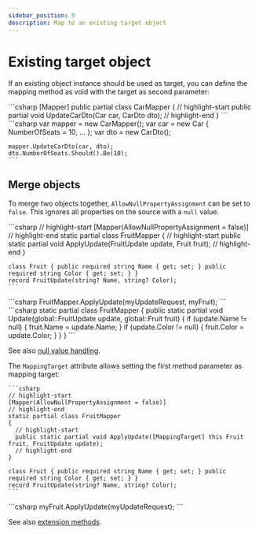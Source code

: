 ```yaml
---
sidebar_position: 9
description: Map to an existing target object
---
```



# Existing target object

If an existing object instance should be used as target, you can define the mapping method as void with the target as second parameter:

<Tabs>
  <TabItem value="declaration" label="Declaration" default>
    ```csharp
    [Mapper]
    public partial class CarMapper
    {
        // highlight-start
        public partial void UpdateCarDto(Car car, CarDto dto);
        // highlight-end
    }
    ```
  </TabItem>
  <TabItem value="usage" label="Usage">
    ```csharp
    var mapper = new CarMapper();
    var car = new Car { NumberOfSeats = 10, ... };
    var dto = new CarDto();
    
    mapper.UpdateCarDto(car, dto);
    dto.NumberOfSeats.Should().Be(10);
    ```
  </TabItem>
</Tabs>

## Merge objects

To merge two objects together, `AllowNullPropertyAssignment` can be set to `false`.
This ignores all properties on the source with a `null` value.

<Tabs>
  <TabItem value="declaration" label="Declaration" default>
    ```csharp
    // highlight-start
    [Mapper(AllowNullPropertyAssignment = false)]
    // highlight-end
    static partial class FruitMapper
    {
        // highlight-start
        public static partial void ApplyUpdate(FruitUpdate update, Fruit fruit);
        // highlight-end
    }
    
    class Fruit { public required string Name { get; set; } public required string Color { get; set; } }
    record FruitUpdate(string? Name, string? Color);
    ```
  </TabItem>
  <TabItem value="usage" label="Usage">
    ```csharp
    FruitMapper.ApplyUpdate(myUpdateRequest, myFruit);
    ```
  </TabItem>
  <TabItem value="generated" label="Generated code" default>
    ```csharp
    static partial class FruitMapper
    {
        public static partial void Update(global::FruitUpdate update, global::Fruit fruit)
        {
            if (update.Name != null)
            {
                fruit.Name = update.Name;
            }
            if (update.Color != null)
            {
                fruit.Color = update.Color;
            }
        }
    }
    ```
  </TabItem>
</Tabs>

See also [null value handling](./mapper.mdx#null-values).

The `MappingTarget` attribute allows setting the first method parameter as mapping target:

<Tabs>
  <TabItem value="declaration" label="Declaration" default>

    ```csharp
    // highlight-start
    [Mapper(AllowNullPropertyAssignment = false)]
    // highlight-end
    static partial class FruitMapper
    {
      // highlight-start
      public static partial void ApplyUpdate([MappingTarget] this Fruit fruit, FruitUpdate update);
      // highlight-end
    }

    class Fruit { public required string Name { get; set; } public required string Color { get; set; } }
    record FruitUpdate(string? Name, string? Color);
    ```

</TabItem>
  <TabItem value="usage" label="Usage">
    ```csharp
    myFruit.ApplyUpdate(myUpdateRequest);
    ```
  </TabItem>
</Tabs>

See also [extension methods](./static-mappers.md).
